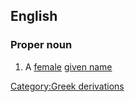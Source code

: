 ==English==
===Proper noun===
{{wikipedia}}
#A [[female]] [[given name]]
[[Category:Greek derivations]]